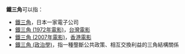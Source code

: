 {{for|一種敲擊樂器|三角鐵}}
'''鐵三角'''可以指：
*[[鐵三角|鐵三角]]，日本一家電子公司
*[[鐵三角_(1972年電影)|鐵三角 (1972年電影)]]，[[台灣電影|台灣電影]]
*[[鐵三角_(2007年電影)|鐵三角 (2007年電影)]]，[[香港電影|香港電影]]
*[[鐵三角_(政治學)|鐵三角 (政治學)]]，指一種壟斷公共政策、相互交換利益的三角結構關係
{{disambig|Cat=三字亞洲相關消歧義}}